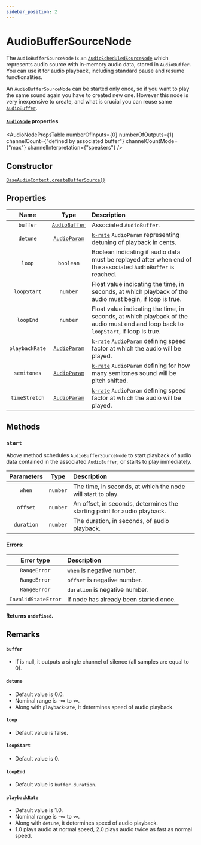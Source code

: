 ```yaml
---
sidebar_position: 2
---
```



# AudioBufferSourceNode

The `AudioBufferSourceNode` is an [`AudioScheduledSourceNode`](/sources/audio-scheduled-source-node) which represents audio source with in-memory audio data, stored in `AudioBuffer`.
You can use it for audio playback, including standard pause and resume functionalities.

An `AudioBufferSourceNode` can be started only once, so if you want to play the same sound again you have to created new one.
However this node is very inexpensive to create, and what is crucial you can reuse same [`AudioBuffer`](/sources/audio-buffer).

#### [`AudioNode`](/core/audio-node#read-only-properties) properties

<AudioNodePropsTable numberOfInputs={0} numberOfOutputs={1} channelCount={"defined by associated buffer"} channelCountMode={"max"} channelInterpretation={"speakers"} />

## Constructor

[`BaseAudioContext.createBufferSource()`](/core/base-audio-context#createbuffersource)

## Properties

| Name | Type | Description |
| :----: | :----: | :-------- |
| `buffer` | [`AudioBuffer`](/sources/audio-buffer) | Associated `AudioBuffer`. |
| `detune` | [`AudioParam`](/core/audio-param) | [`k-rate`](/core/audio-param#a-rate-vs-k-rate) `AudioParam` representing detuning of playback in cents. |
| `loop` | `boolean` | Boolean indicating if audio data must be replayed after when end of the associated `AudioBuffer` is reached. |
| `loopStart` | `number` | Float value indicating the time, in seconds, at which playback of the audio must begin, if loop is true. |
| `loopEnd` | `number` | Float value indicating the time, in seconds, at which playback of the audio must end and loop back to `loopStart`, if loop is true. |
| `playbackRate` | [`AudioParam`](/core/audio-param) | [`k-rate`](/core/audio-param#a-rate-vs-k-rate) `AudioParam` defining speed factor at which the audio will be played. |
| `semitones` | [`AudioParam`](/core/audio-param) | [`k-rate`](/core/audio-param#a-rate-vs-k-rate) `AudioParam` defining for how many semitones sound will be pitch shifted. |
| `timeStretch` | [`AudioParam`](/core/audio-param) | [`k-rate`](/core/audio-param#a-rate-vs-k-rate) `AudioParam` defining speed factor at which the audio will be played. |

## Methods

### `start` <Overridden />

Above method schedules `AudioBufferSourceNode` to start playback of audio data contained in the associated `AudioBuffer`, or starts to play immediately.

| Parameters | Type | Description |
| :---: | :---: | :---- |
| `when` | `number` | The time, in seconds, at which the node will start to play. |
| `offset` <Optional /> | `number` | An offset, in seconds, determines the starting point for audio playback. |
| `duration` <Optional /> | `number` | The duration, in seconds, of audio playback. |

#### Errors:

| Error type | Description |
| :---: | :---- |
| `RangeError` | `when` is negative number. |
| `RangeError` | `offset` is negative number. |
| `RangeError` | `duration` is negative number. |
| `InvalidStateError` | If node has already been started once. |

#### Returns `undefined`.

## Remarks

#### `buffer`
- If is null, it outputs a single channel of silence (all samples are equal to 0).

#### `detune`
- Default value is 0.0.
- Nominal range is -∞ to ∞.
- Along with `playbackRate`, it determines speed of audio playback.

#### `loop`
- Default value is false.

#### `loopStart`
- Default value is 0.

#### `loopEnd`
- Default value is `buffer.duration`.

#### `playbackRate`
- Default value is 1.0.
- Nominal range is -∞ to ∞.
- Along with `detune`, it determines speed of audio playback.
- 1.0 plays audio at normal speed, 2.0 plays audio twice as fast as normal speed.
